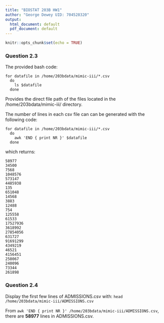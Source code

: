 ```yaml
---
title: "BIOSTAT 203B HW1"
author: "George Dewey UID: 704528320"
output:
  html_document: default
  pdf_document: default
---
```


```r
knitr::opts_chunk$set(echo = TRUE)
```

### Question 2.3

The provided bash code:

```
for datafile in /home/203bdata/mimic-iii/*.csv
  do
    ls $datafile
  done
```

Provides the direct file path of the files located in the /home/203bdata/mimic-iii/ directory.

The number of lines in each csv file can can be generated with the following code:

```
for datafile in /home/203bdata/mimic-iii/*.csv
  do
    awk 'END { print NR }' $datafile
  done
```

which returns:

```
58977
34500
7568
1048576
573147
4485938
135
651048
14568
3883
12488
754
125558
61533
17527936
3618992
27854056
631727
91691299
4349219
46521
4156451
258067
240096
73344
261898
```
### Question 2.4

Display the first few lines of ADMISSIONS.csv with: `head /home/203bdata/mimic-iii/ADMISSIONS.csv`

From `awk 'END { print NR }' /home/203bdata/mimic-iii/ADMISSIONS.csv`, there are **58977** lines in ADMISSIONS.csv.




